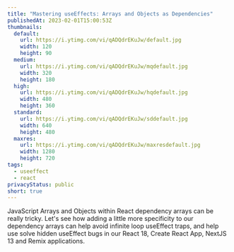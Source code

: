 ```yaml
---
title: "Mastering useEffects: Arrays and Objects as Dependencies"
publishedAt: 2023-02-01T15:00:53Z
thumbnails:
  default:
    url: https://i.ytimg.com/vi/qADQdrEKuJw/default.jpg
    width: 120
    height: 90
  medium:
    url: https://i.ytimg.com/vi/qADQdrEKuJw/mqdefault.jpg
    width: 320
    height: 180
  high:
    url: https://i.ytimg.com/vi/qADQdrEKuJw/hqdefault.jpg
    width: 480
    height: 360
  standard:
    url: https://i.ytimg.com/vi/qADQdrEKuJw/sddefault.jpg
    width: 640
    height: 480
  maxres:
    url: https://i.ytimg.com/vi/qADQdrEKuJw/maxresdefault.jpg
    width: 1280
    height: 720
tags:
  - useeffect
  - react
privacyStatus: public
short: true
---
```


JavaScript Arrays and Objects within React dependency arrays can be really tricky. Let's see how adding a little more specificity to our dependency arrays can help avoid infinite loop useEffect traps, and help use solve hidden useEffect bugs in our React 18, Create React App, NextJS 13 and Remix applications.
